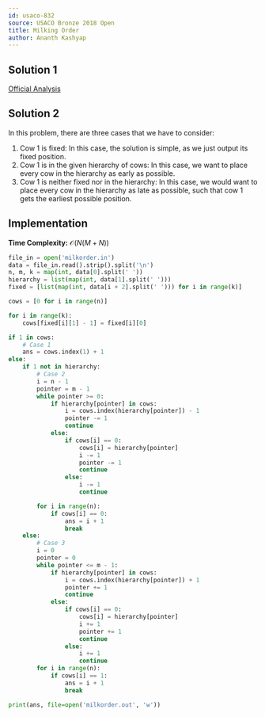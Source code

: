 ```yaml
---
id: usaco-832
source: USACO Bronze 2018 Open
title: Milking Order
author: Ananth Kashyap
---
```


## Solution 1

[Official Analysis](http://www.usaco.org/current/data/sol_milkorder_bronze_open18.html)

## Solution 2

In this problem, there are three cases that we have to consider:
1. Cow $1$ is fixed: In this case, the solution is simple, as we just output its fixed position.
2. Cow $1$ is in the given hierarchy of cows: In this case, we want to place every cow in the hierarchy as early as possible.
3. Cow $1$ is neither fixed nor in the hierarchy: In this case, we would want to place every cow in the hierarchy as late as possible, such that cow $1$ gets the earliest possible position.

## Implementation

**Time Complexity:** $\mathcal{O}(N(M + N))$

<LanguageSection>

<PySection>

```py
file_in = open('milkorder.in')
data = file_in.read().strip().split('\n')
n, m, k = map(int, data[0].split(' '))
hierarchy = list(map(int, data[1].split(' ')))
fixed = [list(map(int, data[i + 2].split(' '))) for i in range(k)]

cows = [0 for i in range(n)]

for i in range(k):
  	cows[fixed[i][1] - 1] = fixed[i][0]

if 1 in cows:
	# Case 1
 	ans = cows.index(1) + 1
else:
	if 1 not in hierarchy:
		# Case 2
		i = n - 1
		pointer = m - 1
		while pointer >= 0:
			if hierarchy[pointer] in cows:
				i = cows.index(hierarchy[pointer]) - 1
				pointer -= 1
				continue
			else:
				if cows[i] == 0:
					cows[i] = hierarchy[pointer]
					i -= 1
					pointer -= 1
					continue
				else:
					i -= 1
					continue

		for i in range(n):
			if cows[i] == 0:
				ans = i + 1
				break
	else:
		# Case 3
		i = 0
		pointer = 0
		while pointer <= m - 1:
			if hierarchy[pointer] in cows:
				i = cows.index(hierarchy[pointer]) + 1
				pointer += 1
				continue
			else:
				if cows[i] == 0:
					cows[i] = hierarchy[pointer]
					i += 1
					pointer += 1
					continue
				else:
					i += 1
					continue
		for i in range(n):
			if cows[i] == 1:
				ans = i + 1
				break

print(ans, file=open('milkorder.out', 'w'))
```

</PySection>

</LanguageSection>
